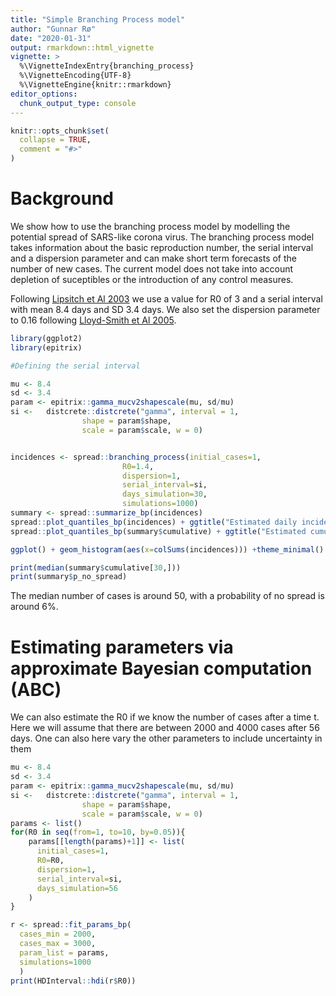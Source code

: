 ```yaml
---
title: "Simple Branching Process model"
author: "Gunnar Rø"
date: "2020-01-31"
output: rmarkdown::html_vignette
vignette: >
  %\VignetteIndexEntry{branching_process}
  %\VignetteEncoding{UTF-8}
  %\VignetteEngine{knitr::rmarkdown}
editor_options: 
  chunk_output_type: console
---
```


```r
knitr::opts_chunk$set(
  collapse = TRUE,
  comment = "#>"
)
```

# Background

We show how to use the branching process model by modelling the potential spread of SARS-like corona virus. The branching process model takes information about the basic reproduction number, the serial interval and a dispersion parameter and can make short term forecasts of the number of new cases. The current model does not take into account depletion of suceptibles or the introduction of any control measures.

Following [Lipsitch et Al 2003](https://www.ncbi.nlm.nih.gov/pmc/articles/PMC2760158) we use a value for R0 of 3 and a serial interval with mean 8.4 days and SD 3.4 days. We also set the dispersion parameter to 0.16 following [Lloyd-Smith et Al 2005](https://www.nature.com/articles/nature04153).

```r
library(ggplot2)
library(epitrix)

#Defining the serial interval

mu <- 8.4
sd <- 3.4
param <- epitrix::gamma_mucv2shapescale(mu, sd/mu)
si <-   distcrete::distcrete("gamma", interval = 1,
                shape = param$shape,
                scale = param$scale, w = 0)


incidences <- spread::branching_process(initial_cases=1,                
                         R0=1.4,
                         dispersion=1,
                         serial_interval=si,
                         days_simulation=30,
                         simulations=1000)
summary <- spread::summarize_bp(incidences)
spread::plot_quantiles_bp(incidences) + ggtitle("Estimated daily incidence") + xlab("Days") + ylab("Incidence")
spread::plot_quantiles_bp(summary$cumulative) + ggtitle("Estimated cumulative case counts")  + xlab("Days") + ylab("cumulative Cases")

ggplot() + geom_histogram(aes(x=colSums(incidences))) +theme_minimal() +ggtitle("Distribution of number of cases after 30 days") + xlab("N cases after 30 days") 

print(median(summary$cumulative[30,]))
print(summary$p_no_spread)

``` 

The median number of cases is around 50, with a probability of no spread is around 6%. 

# Estimating parameters via approximate Bayesian computation (ABC)

We can also estimate the R0 if we know the number of cases after a time t. Here we will assume that there are between 2000 and 4000 cases after 56 days. One can also here vary the other parameters to include uncertainty in them

```r
mu <- 8.4
sd <- 3.4
param <- epitrix::gamma_mucv2shapescale(mu, sd/mu)
si <-   distcrete::distcrete("gamma", interval = 1,
                shape = param$shape,
                scale = param$scale, w = 0)
params <- list()
for(R0 in seq(from=1, to=10, by=0.05)){
    params[[length(params)+1]] <- list(
      initial_cases=1,                
      R0=R0,
      dispersion=1,
      serial_interval=si,
      days_simulation=56
    )
}

r <- spread::fit_params_bp(
  cases_min = 2000,
  cases_max = 3000, 
  param_list = params, 
  simulations=1000
  )
print(HDInterval::hdi(r$R0))
```

